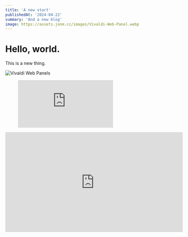 ```yaml
---
title: 'A new start'
publishedAt: '2024-04-22'
summary: 'And a new blog'
image: https://assets.jonm.cc/images/Vivaldi-Web-Panel.webp
---
```


# Hello, world.

This is a new thing.

![Vivaldi Web Panels](https://assets.jonm.cc/images/Vivaldi-Web-Panel.webp)


<figure class="video_container">
  <iframe src="https://www.youtube.com/embed/xRnMXJcH9Pg?si=ihzUl4sYhBZe65iI" frameborder="0" allowfullscreen="true"> </iframe>
</figure>

<iframe width="560" height="315" src="https://www.youtube.com/embed/xRnMXJcH9Pg?si=ihzUl4sYhBZe65iI" title="YouTube video player" frameborder="0" allow="accelerometer; autoplay; clipboard-write; encrypted-media; gyroscope; picture-in-picture; web-share" referrerpolicy="strict-origin-when-cross-origin" allowfullscreen></iframe>